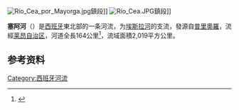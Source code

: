 [[Image:Río_Cea_por_Mayorga.jpg|thumb]]鎮段]]
[[File:Río_Cea.JPG|thumb]]鎮段]]

'''塞阿河'''（{{lang-es|Río Cea}}）是[[西班牙|西班牙]]東北部的一条河流，为[[埃斯拉河|埃斯拉河]]的支流，發源自[[普里奧羅|普里奧羅]]，流經[[卡斯蒂利亞-萊昂|莱昂自治区]]，河道全長164公里<ref>{{Cite web|title=Río Cea: pesca y todo lo que necesita conocer de él|url=https://riosdelplaneta.com/rio-cea/|accessdate=2020-03-13|date=2017-12-02|work=Conozcamos Todos Los Rios De Nuestro Planeta|language=es-ES|archive-date=2020-10-01|archive-url=https://web.archive.org/web/20201001145828/https://riosdelplaneta.com/rio-cea/|dead-url=no}}</ref>，流域面積2,019平方公里。

== 参考资料 ==
{{reflist}}


{{coord|41.9992|N|5.6033|W|source:wikidata|display=title}}
{{Spain-geo-stub}}
[[Category:西班牙河流|Category:西班牙河流]]